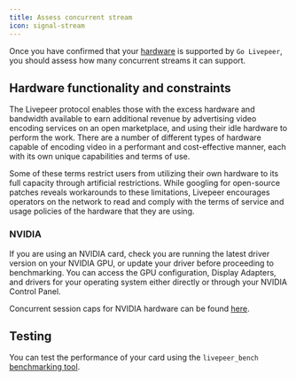 ```yaml
---
title: Assess concurrent stream
icon: signal-stream
---
```


Once you have confirmed that your [hardware](/references/go-livepeer/gpu-support) is supported by `Go Livepeer`, you should assess how many concurrent streams it can support.

## Hardware functionality and constraints

The Livepeer protocol enables those with the excess hardware and bandwidth available to earn additional revenue by advertising video encoding services on an open marketplace, and using their idle hardware to perform the work. There are a number of different types of hardware capable of encoding video in a performant and cost-effective manner, each with its own unique capabilities and terms of use.

Some of these terms restrict users from utilizing their own hardware to its full capacity through artificial restrictions. While googling for open-source patches reveals workarounds to these limitations, Livepeer encourages operators on the network to read and comply with the terms of service and usage policies of the hardware that they are using.

### NVIDIA

If you are using an NVIDIA card, check you are running the latest driver version on your NVIDIA GPU, or update your driver before proceeding to benchmarking. You can access the GPU configuration, Display Adapters, and drivers for your operating system either directly or through your NVIDIA Control Panel.

Concurrent session caps for NVIDIA hardware can be found [here](https://developer.nvidia.com/video-encode-decode-gpu-support-matrix).

## Testing

You can test the performance of your card using the `livepeer_bench` [benchmarking tool](/orchestrators/guides/benchmark-transcoding).
